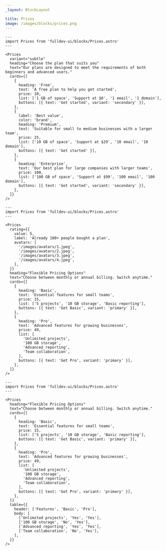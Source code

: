 ```yaml
---
_layout: BlockLayout

title: Prices
image: /images/blocks/prices.png
---
```


```astro live
---
import Prices from 'fulldev-ui/blocks/Prices.astro'
---

<Prices
  variant="subtle"
  heading="Choose the plan that suits you"
  text="Our plans are designed to meet the requirements of both beginners and advanced users."
  cards={[
    {
      heading: 'Free',
      text: 'A free plan to help you get started',
      price: 10,
      list: ['1 GB of space', 'Support at $0', '1 email', '1 domain'],
      buttons: [{ text: 'Get started', variant: 'secondary' }],
    },
    {
      label: 'Best value',
      color: 'brand',
      heading: 'Premium',
      text: 'Suitable for small to medium businesses with a larger team',
      price: 25,
      list: ['10 GB of space', 'Support at $29', '10 email', '10 domain'],
      buttons: [{ text: 'Get started' }],
    },
    {
      heading: 'Enterprise',
      text: 'Our best plan for large companies with larger teams',
      price: 100,
      list: ['100 GB of space', 'Support at $99', '100 email', '100 domain'],
      buttons: [{ text: 'Get started', variant: 'secondary' }],
    },
  ]}
/>
```

```astro live
---
import Prices from 'fulldev-ui/blocks/Prices.astro'
---

<Prices
  rating={{
    value: 5,
    label: 'Already 100+ people bought a plan',
    avatars: [
      '/images/avatars/1.jpeg',
      '/images/avatars/2.jpeg',
      '/images/avatars/3.jpeg',
      '/images/avatars/4.jpeg',
    ],
  }}
  heading="Flexible Pricing Options"
  text="Choose between monthly or annual billing. Switch anytime."
  cards={[
    {
      heading: 'Basic',
      text: 'Essential features for small teams',
      price: 15,
      list: ['5 projects', '10 GB storage', 'Basic reporting'],
      buttons: [{ text: 'Get Basic', variant: 'primary' }],
    },
    {
      heading: 'Pro',
      text: 'Advanced features for growing businesses',
      price: 49,
      list: [
        'Unlimited projects',
        '100 GB storage',
        'Advanced reporting',
        'Team collaboration',
      ],
      buttons: [{ text: 'Get Pro', variant: 'primary' }],
    },
  ]}
/>
```

```astro live
---
import Prices from 'fulldev-ui/blocks/Prices.astro'
---

<Prices
  heading="Flexible Pricing Options"
  text="Choose between monthly or annual billing. Switch anytime."
  cards={[
    {
      heading: 'Basic',
      text: 'Essential features for small teams',
      price: 15,
      list: ['5 projects', '10 GB storage', 'Basic reporting'],
      buttons: [{ text: 'Get Basic', variant: 'primary' }],
    },
    {
      heading: 'Pro',
      text: 'Advanced features for growing businesses',
      price: 49,
      list: [
        'Unlimited projects',
        '100 GB storage',
        'Advanced reporting',
        'Team collaboration',
      ],
      buttons: [{ text: 'Get Pro', variant: 'primary' }],
    },
  ]}
  table={{
    header: ['Features', 'Basic', 'Pro'],
    body: [
      ['Unlimited projects', 'Yes', 'Yes'],
      ['100 GB storage', 'No', 'Yes'],
      ['Advanced reporting', 'Yes', 'Yes'],
      ['Team collaboration', 'No', 'Yes'],
    ],
  }}
/>
```
